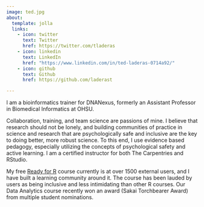 ```yaml
---
image: ted.jpg
about:
  template: jolla
  links:
    - icon: twitter
      text: Twitter
      href: https://twitter.com/tladeras
    - icon: linkedin
      text: LinkedIn
      href: "https://www.linkedin.com/in/ted-laderas-0714a92/"
    - icon: github
      text: Github
      href: https://github.com/laderast

---
```


I am a bioinformatics trainer for DNANexus, formerly an Assistant Professor in Biomedical Informatics at OHSU.

Collaboration, training, and team science are passions of mine. I believe that research should not be lonely, and building communities of practice in science and research that are psychologically safe and inclusive are the key to doing better, more robust science. To this end, I use evidence based pedagogy, especially utilizing the concepts of psychological safety and active learning. I am a certified instructor for both The Carpentries and RStudio.

My free [Ready for R](https://ready4r.netlify.app) course currently is at over 1500 external users, and I have built a learning community around it. The course has been lauded by users as being inclusive and less intimidating than other R courses. Our Data Analytics course recently won an award (Sakai Torchbearer Award) from multiple student nominations.